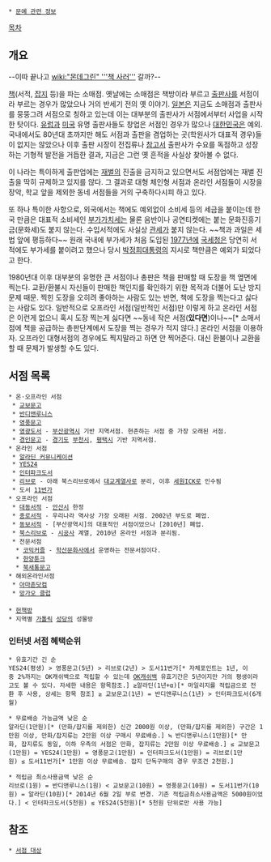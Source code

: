  * [[문예 관련 정보]]

{{{+1 書店}}}

[[목차]]
== 개요 ==
--이따 끝나고 [[wiki:"몬데그린" '''책 사러''']] 갈까?--

[[책]](서적, [[잡지]] 등)을 파는 소매점. 옛날에는 소매점은 책방이라 부르고 [[출판사]]를 서점이라 부르는 경우가 많았으나 거의 반세기 전의 옛 이야기. [[일본]]은 지금도 소매점과 출판사를 뭉뚱그려 서점으로 칭하고 있는데 이는 대부분의 출판사가 서점에서부터 사업을 시작한 탓이다. [[유럽]]과 [[미국]] 유명 출판사들도 창업은 서점인 경우가 많으나 [[대한민국]]은 예외. 국내에서도 80년대 초까지만 해도 서점과 출판을 겸업하는 곳(학원사가 대표적 경우)들이 없지는 않았으나 이후 출판 시장이 전집류나 [[참고서]] 출판사가 수요를 독점하고 성장하는 기형적 발전을 거듭한 결과, 지금은 그런 옛 흔적을 사실상 찾아볼 수 없다.

이 나라는 특이하게 출판업에는 [[재벌]]의 진출을 금지하고 있으면서도 서점업에는 재벌 진출을 딱히 규제하고 있지를 않다. 그 결과로 대형 체인형 서점과 온라인 서점들이 시장을 장악, 학교 앞을 제외한 동네 서점들을 거의 구축하다시피 하고 있다. 

또 하나 특이한 사항으로, 외국에서는 책에도 예외없이 소비세 등의 세금을 붙이는데 한국 만큼은 대표적 소비세인 [[부가가치세]]는 물론 음반이나 공연티켓에는 붙는 문화진흥기금(문화세)도 붙지 않는다. 수입서적에도 사실상 [[관세]]가 붙지 않는다. ~~책과 과일은 세법 앞에 평등하다~~ 원래 국내에 부가세가 처음 도입된 [[1977년]]에 [[국세청]]은 당연히 서적에도 부가세를 붙이려고 했으나 당시 [[박정희]][[대통령]]의 지시로 책만큼은 예외가 되었다고 한다.

1980년대 이후 대부분의 유명한 큰 서점이나 총판은 책을 판매할 때 도장을 책 옆면에 찍는다. 교환/환불시 자신들이 판매한 책인지를 확인하기 위한 목적과 더불어 도난 방지 문제 때문. 찍힌 도장을 오히려 좋아하는 사람도 있는 반면, 책에 도장을 찍는다고 싫다는 사람도 있다. 일반적으로 오프라인 서점(일반적인 서점)만 이렇게 하고 온라인 서점은 이런게 없으니 혹시 도장 찍는게 싫다면 ~~동네 작은 서점('''있다면''')이나~~[* 소매서점에 책을 공급하는 총판단계에서 도장을 찍는 경우가 적지 않다.] 온라인 서점을 이용하자. 오프라인 대형서점의 경우에도 찍지말라고 하면 안 찍어준다. 대신 환불이나 교환을 할 때 문제가 발생할 수도 있다.


== 서점 목록 ==
 * 온·오프라인 서점
  * [[교보문고]]
  * [[반디앤루니스]]
  * [[영풍문고]]
  * [[영광도서]] - [[부산광역시]] 기반 지역서점. 현존하는 서점 중 가장 오래된 서점.
  * [[경인문고]] - [[경기도]] [[부천시]], [[평택시]] 기반 지역서점. 
 * 온라인 서점
  * [[알라딘 커뮤니케이션]]
  * [[YES24]]
  * [[인터파크]]도서
  * [[리브로]] - 아래 북스리브로에서 [[대교]]계열사로 분리, 이후 [[세원ICK]]로 인수됨
  * 도서 [[11번가]]
 * 오프라인 서점
  * [[대동서적]] - [[안산시]] 한정
  * [[종로서적]] - 우리나라 역사상 가장 오래된 서점. 2002년 부도로 폐업.
  * [[동보서적]] - [부산광역시]의 대표적인 서점이었으나 [2010년] 폐업.
  * [[북스리브로]] - [[시공사]] 계열, 2010년 온라인 서점과 분리됨.
  * 전문서점
   * [[코믹커즐]] - [[학산문화사]]에서 운영하는 전문서점이다.
   * [[한양툰크]]
   * [[북새통문고]]
 * 해외온라인서점
  * [[아마존닷컴]]
  * [[망가오 클럽]]
 
 * [[헌책방]]
 * 지역별 [[가톨릭]] [[성당]]의 성물방

=== 인터넷 서점 혜택순위 ===
 * 유효기간 긴 순
 YES24(평생) > 영풍문고(5년) > 리브로(2년) > 도서11번가[* 자체포인트는 1년, 이중 2%까지는 OK캐쉬백으로 적립할 수 있는데 [[OK캐쉬백]] 유효기간은 5년이지만 거의 평생이라고도 볼 수 있다. 자세한 내용은 항목참조.] ≥알라딘(1년+α)[* 마일리지를 적립금으로 전환 후 사용, 상세는 항목 참조] ≥ 교보문고(1년) = 반디앤루니스(1년) > 인터파크도서(6개월)

 * 무료배송 가능금액 낮은 순
 알라딘(1만원)[* (만화/잡지를 제외한) 신간 2000원 이상, (만화/잡지를 제외한) 구간은 1만원 이상, 만화/잡지류는 2만원 이상 구매시 무료배송.] ≒ 반디앤루니스(1만원)[* 만화, 잡지류도 동일, 이하 우측의 서점은 만화, 잡지류는 2만원 이상 무료배송.] ≤ 교보문고(1만원) = YES24(1만원) = 영풍문고(1만원) = 인터파크도서(1만원) = 리브로(1만원) ≤ 도서11번가[* 1만원 이상 무료배송. 잡지 단독구매의 경우 무조건 2천원.]

 * 적립금 최소사용금액 낮은 순
 리브로(1원) = 반디앤루니스(1원) < 교보문고(10원) = 영풍문고(10원) = 도서11번가(10원) = 알라딘(10원)[* 2014년 6월 2일 부로 변경. 기존 적립금최소사용금액은 5000원이었다.] < 인터파크도서(5천원) ≤ YES24(5천원)[* 5천원 단위로만 사용 가능] 

== 참조 ==
 * [[서점 대상]]

